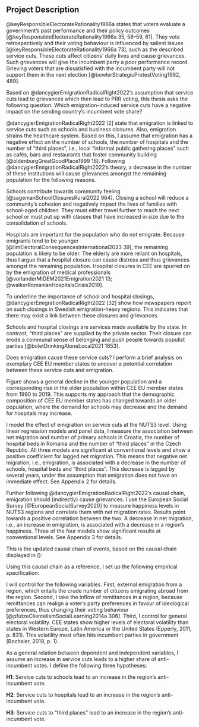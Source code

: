 ## Project Description

<!-- theory: what would we expect to happen based on theory? -->
@keyResponsibleElectorateRationality1966a states that voters evaluate a government’s past performance and their policy outcomes [@keyResponsibleElectorateRationality1966a 35, 58–59, 61]. They vote retrospectively and their voting behaviour is influenced by salient issues [@keyResponsibleElectorateRationality1966a 73], such as the described service cuts. These cuts affect citizens’ daily lives and cause grievances. Such grievances will give the incumbent party a poor performance record. Grieving voters that are dissatisfied with the incumbent party will not support them in the next election [@bowlerStrategicProtestVoting1992, 489].

<!-- Make explicit the causal mechanism -->
Based on @dancygierEmigrationRadicalRight2022’s assumption that service cuts lead to grievances which then lead to PRR voting, this thesis asks the following question: Which emigration-induced service cuts have a negative impact on the sending country’s incumbent vote share?

@dancygierEmigrationRadicalRight2022 [2] state that emigration is linked to service cuts such as schools and business closures. Also, emigration strains the healthcare system. Based on this, I assume that emigration has a negative effect on the number of schools, the number of hospitals and the number of “third places”, i.e., local "informal public gathering places" such as cafés, bars and restaurants that foster community building [@oldenburgGreatGoodPlace1999 16]. Following @dancygierEmigrationRadicalRight2022’s theory, a decrease in the number of these institutions will cause grievances amongst the remaining population for the following reasons.

Schools contribute towards community feeling [@sagemanSchoolClosuresRural2022 964]. Closing a school will reduce a community's cohesion and negatively impact the lives of families with school-aged children. They must either travel further to reach the next school or must put up with classes that have increased in size due to the consolidation of schools.

Hospitals are important for the population who do not emigrate. Because emigrants tend to be younger [@limElectoralConsequencesInternational2023 39], the remaining population is likely to be older. The elderly are more reliant on hospitals, thus I argue that a hospital closure can cause distress and thus grievances amongst the remaining population. Hospital closures in CEE are spurred on by the emigration of medical professionals [@vorlanderMIDEM2021Emigration2021 13; @walkerRomanianHospitalsCrisis2019]. 

To underline the importance of school and hospital closings, @dancygierEmigrationRadicalRight2022 [32] show how newspapers report on such closings in Swedish emigration-heavy regions. This indicates that there may exist a link between these closures and grievances.

Schools and hospital closings are services made available by the state. In contrast, “third places” are supplied by the private sector. Their closure can erode a communal sense of belonging and push people towards populist parties [@boletDrinkingAloneLocal2021 1653].

Does emigration cause these service cuts? I perform a brief analysis on exemplary CEE EU member states to uncover a potential correlation between these service cuts and emigration.

Figure \ref{fig:young_vs_old_population} shows a general decline in the younger population and a corresponding rise in the older population within CEE EU member states from 1990 to 2019. This supports my approach that the demographic composition of CEE EU member states has changed towards an older population, where the demand for schools may decrease and the demand for hospitals may increase.

\begin{figure}[t]
  \centering
  \includegraphics[width=\textwidth]{../documentation/young_vs_old_population.png}
  \caption{\textbf{Population size by age at country level, 1990--2019.} Source: Eurostat’s DEMO\_R\_PJANAGGR3 variable.}
  \label{fig:young_vs_old_population}
\end{figure}

I model the effect of emigration on service cuts at the NUTS3 level. Using linear regression models and panel data, I measure the association between net migration and number of primary schools in Croatia, the number of hospital beds in Romania and the number of “third places” in the Czech Republic. All three models are significant at conventional levels and show a positive coefficient for lagged net migration. This means that negative net migration, i.e., emigration, is associated with a decrease in the number of schools, hospital beds and “third places”. This decrease is lagged by several years, under the assumption that emigration does not have an immediate effect. See Appendix 2 for details.

Further following @dancygierEmigrationRadicalRight2022’s causal chain, emigration should (indirectly) cause grievances. I use the European Social Survey [@EuropeanSocialSurvey2020] to measure happiness levels in NUTS3 regions and correlate them with net migration rates. Results point towards a positive correlation between the two. A decrease in net migration, i.e., an increase in emigration, is associated with a decrease in a region’s happiness. Three of the four models show significant results at conventional levels. See Appendix 3 for details.

This is the updated causal chain of events, based on the causal chain displayed in (\ref{eq:cm_dancygier}):

\begin{equation}
Emigration \rightarrow Service \; Cuts \rightarrow Grievances \rightarrow Anti{\text -}Incumbent \; Vote
\label{eq:cm_updated}
\end{equation}

<!-- model specification --> 
Using this causal chain as a reference, I set up the following empirical specification:

\begin{equation}
\begin{aligned}
Anti{\text -}Incumbent \; Vote_{region, \; year} = \beta_0 & + \beta_1Service \; Cuts_{region, \; year} \\
      & + \beta_2External \; Emigration_{region, \; year} \\
      & + \beta_3Remittances_{region, \; year} \\
      & + \beta_4Electoral \; Volatility_{region, \; year} \\
      & + \varepsilon 
\end{aligned}
\end{equation}
<!-- https://latexeditor.lagrida.com/,  https://tex.stackexchange.com/questions/123211/a-short-hyphen-in-a-math-formula -->

<!-- Control Variables --> 
I will control for the following variables. First, external emigration from a region, which entails the crude number of citizens emigrating abroad from the region. Second, I take the inflow of remittances in a region, because remittances can realign a voter’s party preferences in favour of ideological preferences, thus changing their voting behaviour [@pfutzeClientelismSocialLearning2014a 306]. Third, I control for general electoral volatility. CEE states show higher levels of electoral volatility than states in Western Europe, Latin America or the United States (Epperly, 2011, p. 831). This volatility most often hits incumbent parties in government (Bochsler, 2019, p. 1).

<!-- Hypotheses as a general answer to the puzzle --> 
As a general relation between dependent and independent variables, I assume an increase in service cuts leads to a higher share of anti-incumbent votes. I define the following three hypotheses:

<!-- Public service cuts --> 
<!-- Emigration → Change in age distribution --> 
**H1**: Service cuts to schools lead to an increase in the region’s anti-incumbent vote.

<!-- Emigration → Population decline, labour shortage -->
**H2**: Service cuts to hospitals lead to an increase in the region’s anti-incumbent vote.

<!-- Private service cuts -->
<!-- Emigration → Population decline, labour shortage -->
**H3**: Service cuts to “third places” lead to an increase in the region’s anti-incumbent vote.

